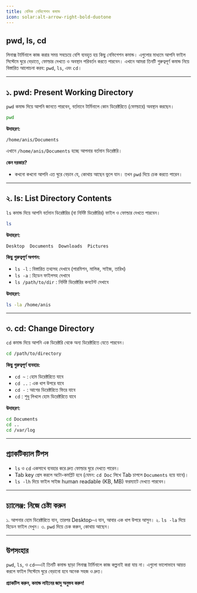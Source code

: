 ```yaml
---
title: বেসিক নেভিগেশন কমান্ড
icon: solar:alt-arrow-right-bold-duotone
---
```


## pwd, ls, cd

লিনাক্স টার্মিনালে কাজ করার সময় সবচেয়ে বেশি ব্যবহৃত হয় কিছু নেভিগেশন কমান্ড। এগুলোর মাধ্যমে আপনি ফাইল সিস্টেমে ঘুরে বেড়াতে, ফোল্ডার দেখতে ও অবস্থান পরিবর্তন করতে পারবেন। এখানে আমরা তিনটি গুরুত্বপূর্ণ কমান্ড নিয়ে বিস্তারিত আলোচনা করব: `pwd`, `ls`, এবং `cd`।

---

## ১. pwd: Present Working Directory

`pwd` কমান্ড দিয়ে আপনি জানতে পারবেন, বর্তমানে টার্মিনালে কোন ডিরেক্টরিতে (ফোল্ডারে) অবস্থান করছেন।

```bash
pwd
```

**উদাহরণ:**

```
/home/anis/Documents
```

এখানে `/home/anis/Documents` হচ্ছে আপনার বর্তমান ডিরেক্টরি।

**কেন দরকার?**
- কখনো কখনো আপনি এত ঘুরে বেড়ান যে, কোথায় আছেন ভুলে যান। তখন `pwd` দিয়ে চেক করতে পারেন।

---

## ২. ls: List Directory Contents

`ls` কমান্ড দিয়ে আপনি বর্তমান ডিরেক্টরির (বা নির্দিষ্ট ডিরেক্টরির) ফাইল ও ফোল্ডার দেখতে পারবেন।

```bash
ls
```

**উদাহরণ:**

```
Desktop  Documents  Downloads  Pictures
```

**কিছু গুরুত্বপূর্ণ অপশন:**
- `ls -l` : বিস্তারিত তথ্যসহ দেখাবে (পারমিশন, মালিক, সাইজ, তারিখ)
- `ls -a` : হিডেন ফাইলসহ দেখাবে
- `ls /path/to/dir` : নির্দিষ্ট ডিরেক্টরির কনটেন্ট দেখাবে

**উদাহরণ:**

```bash
ls -la /home/anis
```

---

## ৩. cd: Change Directory

`cd` কমান্ড দিয়ে আপনি এক ডিরেক্টরি থেকে অন্য ডিরেক্টরিতে যেতে পারবেন।

```bash
cd /path/to/directory
```

**কিছু গুরুত্বপূর্ণ ব্যবহার:**
- `cd ~` : হোম ডিরেক্টরিতে যাবে
- `cd ..` : এক ধাপ উপরে যাবে
- `cd -` : আগের ডিরেক্টরিতে ফিরে যাবে
- `cd` : শুধু লিখলে হোম ডিরেক্টরিতে যাবে

**উদাহরণ:**

```bash
cd Documents
cd ..
cd /var/log
```

---

## প্র্যাকটিক্যাল টিপস

- `ls` ও `cd` একসাথে ব্যবহার করে দ্রুত ফোল্ডার ঘুরে দেখতে পারেন।
- Tab key প্রেস করলে অটো-কমপ্লিট হবে (যেমন: `cd Doc` লিখে Tab চাপলে `Documents` হয়ে যাবে)।
- `ls -lh` দিয়ে ফাইল সাইজ human readable (KB, MB) ফরম্যাটে দেখতে পারবেন।

---

## চ্যালেঞ্জ: নিজে চেষ্টা করুন

১. আপনার হোম ডিরেক্টরিতে যান, তারপর Desktop-এ যান, আবার এক ধাপ উপরে আসুন।
২. `ls -la` দিয়ে হিডেন ফাইল দেখুন।
৩. `pwd` দিয়ে চেক করুন, কোথায় আছেন।

---

## উপসংহার

`pwd`, `ls`, ও `cd`—এই তিনটি কমান্ড ছাড়া লিনাক্স টার্মিনালে কাজ কল্পনাই করা যায় না। এগুলো ভালোভাবে আয়ত্ত করলে ফাইল সিস্টেমে ঘুরে বেড়ানো হবে অনেক সহজ ও দ্রুত।

**প্র্যাকটিস করুন, কমান্ড লাইনের জাদু অনুভব করুন!**
